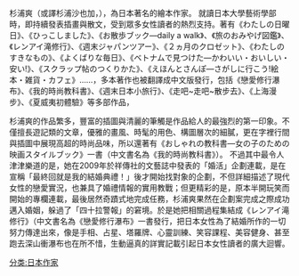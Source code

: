 杉浦爽（或譯杉浦沙也加，{{bd|1971年}}），為日本著名的繪本作家。
就讀日本大學藝術學部時，即持續發表插畫與散文，受到眾多女性讀者的熱烈支持。著有《わたしの日曜日》、《ひっこしました》、《お散歩ブック―daily a walk》、《旅のおみやげ図鑑》、《レンアイ滝修行》、《週末ジャパンツアー》、《２ヵ月のクロゼット》、《わたしのすきなもの》、《よくばりな毎日》、《ベトナムで見つけた―かわいい・おいしい・安い!》、《スクラップ帖のつくりかた》、《えほんとさんぽ―さがしに行こう!絵本・雑貨・カフェ》……，多本著作也被翻譯成中文版發行，包括《戀愛修行瀑布》、《我的時尚教科書》、《週末日本小旅行》、《走吧~走吧~散步去》、《上海漫步》、《夏威夷初體驗》等多部作品，

杉浦爽的作品繁多，豐富的插圖與清麗的筆觸是作品給人的最強烈的第一印象。不僅擅長遊記類的文章，優雅的畫風、時髦的用色、構圖層次的細膩，更在字裡行間與插圖中展現高超的時尚品味，所以還著有《おしゃれの教科書―女の子のための映画スタイルブック》一書（中文書名為《我的時尚教科書》）。
不過其中最令人津津樂道的是，她在2009年於祥傳社的文藝誌中發表的「婚活」企劃連載，是在宣稱「最終回就是我的結婚典禮！」後才開始找對象的企劃，不但詳細描述了現代女性的戀愛實況，也兼具了婚禮情報的實用教戰；但更精彩的是，原本半開玩笑而開始的專欄連載，最後居然奇蹟式地完成任務，杉浦爽果然在企劃案完成之際成功邁入婚姻，躲過了「四十拉警報」的窘境。於是她把相關過程集結成《レンアイ滝修行》（中文書名為《戀愛修行瀑布》一書發行，把日本女性為了結婚所作的一切努力傳達出來，像是手相、占星、塔羅牌、心靈訓練、笑容課程、美容健身、甚至跑去深山衝瀑布也在所不惜，生動逼真的詳實記載引起日本女性讀者的廣大迴響。

[[分类:日本作家|分类:日本作家]]